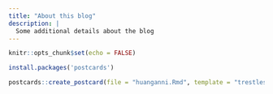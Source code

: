 ```yaml
---
title: "About this blog"
description: |
  Some additional details about the blog
---
```


```r
knitr::opts_chunk$set(echo = FALSE)
```
```r
install.packages('postcards')
```
```r
postcards::create_postcard(file = "huanganni.Rmd", template = "trestles")
```

